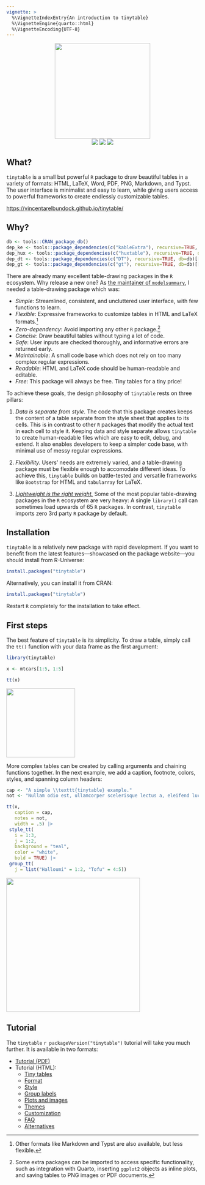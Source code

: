```yaml
---
vignette: >
  %\VignetteIndexEntry{An introduction to tinytable}
  %\VignetteEngine{quarto::html}
  %\VignetteEncoding{UTF-8}
---
```


<p align="center">
<img src="https://vincentarelbundock.github.io/tinytable/man/figures/gallery/tinytable_gallery.gif" height = "250" class = "center">
<br>
<!-- badges: start -->
<a href = "https://github.com/vincentarelbundock/tinytable/blob/main/LICENSE.md" target = "_blank"><img src="https://img.shields.io/badge/license-GPLv3-blue"></a>
<a href = "https://vincentarelbundock.github.io/tinytable/" target = "_blank"><img src="https://img.shields.io/static/v1?label=Website&message=Visit&color=blue"></a>
<a href = "https://cran.r-project.org/package=tinytable" target = "_blank"><img src="https://cranlogs.r-pkg.org/badges/tinytable"></a>
<!-- badges: end -->
</p>

## What?

`tinytable` is a small but powerful `R` package to draw beautiful tables in a variety of formats: HTML, LaTeX, Word, PDF, PNG, Markdown, and Typst. The user interface is minimalist and easy to learn, while giving users access to powerful frameworks to create endlessly customizable tables.

<https://vincentarelbundock.github.io/tinytable/>

## Why?

```r
db <- tools::CRAN_package_db()
dep_ke <- tools::package_dependencies(c("kableExtra"), recursive=TRUE, db=db)[[1]] |> length()
dep_hux <- tools::package_dependencies(c("huxtable"), recursive=TRUE, db=db)[[1]] |> length()
dep_dt <- tools::package_dependencies(c("DT"), recursive=TRUE, db=db)[[1]] |> length()
dep_gt <- tools::package_dependencies(c("gt"), recursive=TRUE, db=db)[[1]] |> length()
```

There are already many excellent table-drawing packages in the `R` ecosystem. Why release a new one? As [the maintainer of `modelsummary`](https://modelsummary.com), I needed a table-drawing package which was:

* *Simple*: Streamlined, consistent, and uncluttered user interface, with few functions to learn.
* *Flexible*: Expressive frameworks to customize tables in HTML and LaTeX formats.^[Other formats like Markdown and Typst are also available, but less flexible.]
* *Zero-dependency*: Avoid importing any other `R` package.^[Some extra packages can be imported to access specific functionality, such as integration with Quarto, inserting `ggplot2` objects as inline plots, and saving tables to PNG images or PDF documents.]
* *Concise*: Draw beautiful tables without typing a lot of code.
* *Safe*: User inputs are checked thoroughly, and informative errors are returned early.
* *Maintainable*: A small code base which does not rely on too many complex regular expressions.
* *Readable*: HTML and LaTeX code should be human-readable and editable.
* *Free*: This package will always be free. Tiny tables for a tiny price!


To achieve these goals, the design philosophy of `tinytable` rests on three pillars: 

(1) _Data is separate from style._ The code that this package creates keeps the content of a table separate from the style sheet that applies to its cells. This is in contrast to other `R` packages that modify the actual text in each cell to style it. Keeping data and style separate allows `tinytable` to create human-readable files which are easy to edit, debug, and extend. It also enables developers to keep a simpler code base, with minimal use of messy regular expressions. 

(2) _Flexibility._ Users' needs are extremely varied, and a table-drawing package must be flexible enough to accomodate different ideas. To achieve this, `tinytable` builds on battle-tested and versatile frameworks like `Bootstrap` for HTML and `tabularray` for LaTeX. 

(3) [_Lightweight is the right weight._](https://www.tinyverse.org/) Some of the most popular table-drawing packages in the `R` ecosystem are very heavy: A single `library()` call can sometimes load upwards of 65 `R` packages. In contrast, `tinytable` imports zero 3rd party `R`  package by default.


## Installation

`tinytable` is a relatively new package with rapid development. If you want to benefit from the latest features---showcased on the package website---you should install from R-Universe:

``` r
install.packages("tinytable")
```

Alternatively, you can install it from CRAN:

``` r
install.packages("tinytable")
```

Restart `R` completely for the installation to take effect.


## First steps

The best feature of `tinytable` is its simplicity. To draw a table, simply call the `tt()` function with your data frame as the first argument:

```r
library(tinytable)

x <- mtcars[1:5, 1:5]

tt(x)
```

<p align="center">
<img src="https://vincentarelbundock.github.io/tinytable/man/figures/readme_01.png" height = "180" class = "center">
<br>

More complex tables can be created by calling arguments and chaining functions together. In the next example, we add a caption, footnote, colors, styles, and spanning column headers:

```r
cap <- "A simple \\texttt{tinytable} example."
not <- "Nullam odio est, ullamcorper scelerisque lectus a, eleifend luctus nisl. Etiam ullamcorper, nibh vel interdum auctor, odio nulla mollis tortor, vel fringilla ante quam quis est."

tt(x, 
   caption = cap, 
   notes = not, 
   width = .5) |> 
 style_tt(
   i = 1:3,
   j = 1:2,
   background = "teal",
   color = "white",
   bold = TRUE) |>
 group_tt(
   j = list("Halloumi" = 1:2, "Tofu" = 4:5))
```

<p align="center">
<img src="https://vincentarelbundock.github.io/tinytable/man/figures/readme_02.png" height = "350" class = "center">
<br>


## Tutorial

The `tinytable` `r packageVersion("tinytable")` tutorial will take you much further. It is available in two formats:

* [Tutorial (PDF)](https://vincentarelbundock.github.io/tinytable/vignettes/tinytable_tutorial.pdf)
* Tutorial (HTML):
  - [Tiny tables](https://vincentarelbundock.github.io/tinytable/vignettes/tinytable.html)
  - [Format](https://vincentarelbundock.github.io/tinytable/vignettes/format.html)
  - [Style](https://vincentarelbundock.github.io/tinytable/vignettes/style.html)
  - [Group labels](https://vincentarelbundock.github.io/tinytable/vignettes/group.html)
  - [Plots and images](https://vincentarelbundock.github.io/tinytable/vignettes/plot.html)
  - [Themes](https://vincentarelbundock.github.io/tinytable/vignettes/theme.html)
  - [Customization](https://vincentarelbundock.github.io/tinytable/vignettes/custom.html)
  - [FAQ](https://vincentarelbundock.github.io/tinytable/vignettes/faq.html)
  - [Alternatives](https://vincentarelbundock.github.io/tinytable/vignettes/alternatives.html)

